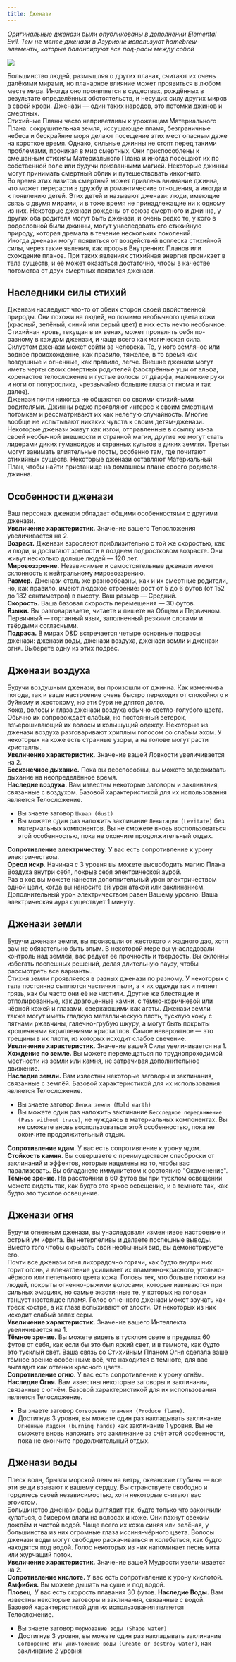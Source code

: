 ```yaml
---
title: Дженази
---
```

_Оригинальные дженази были опубликованы в дополнении Elemental Evil. Тем не менее дженази в Азурионе используют homebrew-элементы, которые балансируют все под-расы между собой_

<img src="./genasi.png"/>

Большинство людей, размышляя о других планах, считают их очень далёкими мирами, но планарное влияние может проявиться в любом
месте мира. Иногда оно проявляется в существах, рождённых в результате определённых обстоятельств, и несущих силу других миров
в своей крови. Дженази — один таких народов, это потомки джинов и смертных.  
Стихийные Планы часто неприветливы к уроженцам Материального Плана: сокрушительная земля, иссушающее пламя, безграничные небеса и
бескрайние моря делают посещение этих мест опасным даже на короткое время. Однако, сильные джинны не стоят перед такими проблемами,
проникая в мир смертных. Они приспособлены к смешанным стихиям Материального Плана и иногда посещают их по собственной воле или будучи призванными магией.
Некоторые джинны могут принимать смертный облик и путешествовать инкогнито.  
Во время этих визитов смертный может привлечь внимание джинна, что может перерасти в дружбу и романтические отношения, а иногда и к появлению детей.
Этих детей и называют дженази: люди, имеющие связь с двумя мирами, и в тоже время не принадлежащие ни к одному из них. Некоторые дженази рождены от союза смертного и джинна, у других оба родителя могут быть дженази, и очень редко те, у кого в родословной были джинны, могут унаследовать его стихийную природу, которая дремала в течение нескольких поколений.  
Иногда дженази могут появиться от воздействий всплеска стихийной силы, через такие явления, как прорыв Внутренних Планов или
схождение планов. При таких явлениях стихийная энергия проникает в тела существ, и её может оказаться достаточно, чтобы в
качестве потомства от двух смертных появился дженази.

## Наследники силы стихий
Дженази наследуют что-то от обеих сторон своей двойственной природы. Они похожи на людей, но помимо необычного цвета кожи (красный, зелёный, синий или серый цвет) в них есть нечто необычное. Стихийная кровь, текущая в их венах, может проявлять себя по-разному в каждом дженази, и чаще всего как магическая сила.  
Силуэтом дженази может сойти за человека. Те, у кого земляное или водное происхождение, как правило, тяжелее, в то время как
воздушные и огненные, как правило, легче. Внешне дженази могут иметь черты своих смертных родителей (заострённые уши от эльфа, коренастое телосложение и густые волосы от
дварфа, маленькие руки и ноги от полурослика, чрезвычайно большие глаза от гнома и так далее).  
Дженази почти никогда не общаются со своими стихийными родителями. Джинны редко проявляют интерес к своим смертным потомкам и рассматривают их как нелепую случайность. 
Многие вообще не испытывают никаких чувств к своим детям-дженази.  
Некоторые дженази живут как изгои, отправленные в ссылку из-за своей необычной внешности и странной магии, другие же могут стать лидерами диких гуманоидов и странных культов
в диких землях. Третьи могут занимать влиятельные посты, особенно там, где почитают стихийных существ. Некоторые дженази
оставляют Материальный План, чтобы найти пристанище на домашнем плане своего родителя-джинна.

## Особенности дженази
Ваш персонаж дженази обладает общими особенностями с другими дженази.  
**Увеличение характеристик.** Значение вашего Телосложения увеличивается на 2.  
**Возраст.** Дженази взрослеют приблизительно с той же скоростью, как и люди, и достигают зрелости в позднем подростковом возрасте. Они живут несколько дольше людей — 120 лет.  
**Мировоззрение.** Независимые и самостоятельные дженази имеют склонность к нейтральному мировоззрению.  
**Размер.** Дженази столь же разнообразны, как и их смертные родители, но, как правило, имеют людское строение: рост от 5 до 6 футов (от 152 до 182 сантиметров) в высоту. Ваш размер — Средний.  
**Скорость.** Ваша базовая скорость перемещения — 30 футов.  
**Языки.** Вы разговариваете, читаете и пишете на Общем и Первичном. Первичный — гортанный язык, заполненный резкими слогами и твёрдыми согласными.  
**Подраса.** В мирах D&D встречается четыре основные подрасы дженази: дженази воды, дженази воздуха, дженази земли и дженази огня.
Выберете одну из этих подрас.

## Дженази воздуха
Будучи воздушным дженази, вы произошли от джинна. Как изменчива погода, так и ваше настроение очень быстро переходит от спокойного к буйному и жестокому, но эти бури не длятся долго.  
Кожа, волосы и глаза дженази воздуха обычно светло-голубого цвета. Обычно их сопровождает слабый, но постоянный ветерок, взъерошивающий их волосы и колышущий одежду. Некоторые из дженази воздуха разговаривают хриплым голосом со слабым эхом. У некоторых на коже есть странные узоры, а на голове могут расти кристаллы.  
**Увеличение характеристик.** Значение вашей Ловкости увеличивается на 2.  
**Бесконечное дыхание.** Пока вы дееспособны, вы можете задерживать дыхание на неопределённое время.  
**Наследие воздуха.** Вам известны некоторые заговоры и заклинания, связанные с воздухом. 
Базовой характеристикой для их использования является Телосложение.  
- Вы знаете заговор `Шквал (Gust)`
- Вы можете один раз наложить заклинание `Левитация (Levitate)` без материальных компонентов. Вы не сможете вновь воспользоваться этой особенностью, пока не окончите продолжительный отдых.

**Сопротивление электричеству**. У вас есть сопротивление к урону электричеством.  
**Ореол искр**. Начиная с 3 уровня вы можете высвободить магию Плана Воздуха внутри себя, покрыв себя электрической аурой.  
Раз в ход вы можете нанести дополнительный урон электричеством одной цели, когда вы наносите ей урон атакой или заклинанием.
Дополнительный урон электричеством равен Вашему уровню. Ваша электрическая аура существует 1 минуту.

## Дженази земли
Будучи дженази земли, вы произошли от жестокого и жадного дао, хотя вам не обязательно быть злым. В некоторой мере вы унаследовали контроль над землёй, вас радует её прочность и твёрдость. Вы склонны избегать поспешных решений, делая длительную паузу, чтобы рассмотреть все варианты.  
Стихия земли проявляется в разных дженази по разному. У некоторых с тела постоянно сыплются частички пыли, а к их одежде так и липнет грязь, как бы часто они её не чистили. Другие же блестящие и отполированные, как драгоценные камни, с тёмно-коричневой или чёрной кожей и глазами, сверкающими как агаты. Дженази земли также могут иметь гладкую металлическую плоть, тусклую кожу с пятнами ржавчины, галечно-грубую шкуру, а могут быть покрыты крошечными вкраплениями кристаллов. Самое невероятное — это трещины в их плоти, из которых исходит слабое свечение.  
**Увеличение характеристик.** Значение вашей Силы увеличивается на 1.  
**Хождение по земле.** Вы можете перемещаться по труднопроходимой местности из земли или камня, не затрачивая
дополнительное движение.  
**Наследие земли.** Вам известны некоторые заговоры и заклинания, связанные с землёй. Базовой характеристикой для их использования является Телосложение.  
- Вы знаете заговор `Лепка земли (Mold earth)`
- Вы можете один раз наложить заклинание `Бесследное передвижение (Pass without trace)`, не нуждаясь в материальных компонентах. Вы не сможете вновь воспользоваться этой особенностью, пока не окончите продолжительный отдых.

**Сопротивление ядам**. У вас есть сопротивление к урону ядом.  
**Стойкость камня**. Вы совершаете с преимуществом спасброски от заклинаний и эффектов, которые нацелены на то, чтобы вас парализовать. Вы обладанете иммунитетом к состоянию "Окаменение".  
**Тёмное зрение**. На расстоянии в 60 футов вы при тусклом освещении можете видеть так, как будто это яркое освещение, и в темноте так, как будто это тусклое освещение.

## Дженази огня
Будучи огненным дженази, вы унаследовали изменчивое настроение и острый ум ифрита. Вы нетерпеливы и делаете поспешные выводы. Вместо того чтобы скрывать свой необычный вид, вы демонстрируете его.  
Почти все дженази огня лихорадочно горячи, как будто внутри них горит огонь, а впечатление усиливает их пламенно-красного, угольно-чёрного или пепельного цвета кожа. Головы тех, что больше похожи на людей, покрыты огненно-рыжими волосами, которые извиваются при сильных эмоциях, но самые экзотичные те, у которых на головах танцует настоящее пламя. Голос огненного дженази может звучать как треск костра, а их глаза вспыхивают от злости. От некоторых из них исходит слабый запах серы.  
**Увеличение характеристик.** Значение вашего Интеллекта увеличивается на 1.  
**Тёмное зрение.** Вы можете видеть в тусклом свете в пределах 60 футов от себя, как если бы это был яркий свет, и в темноте, как будто это тусклый свет. Ваша связь со Стихийным Планом Огня сделала ваше тёмное зрение особенным: всё, что находится в темноте, для вас выглядит как оттенки красного цвета.  
**Сопротивление огню.** У вас есть сопротивление к урону огнём.
**Наследие Огня.** Вам известны некоторые заговоры и заклинания, связанные с огнём. Базовой характеристикой для их использования является Телосложение.  
- Вы знаете заговор `Сотворение пламени (Produce flame)`.
- Достигнув 3 уровня, вы можете один раз накладывать заклинание `Огненные ладони (burning hands)` как заклинание 1 уровня.
Вы не сможете вновь наложить это заклинание за счёт этой особенности, пока не окончите продолжительный отдых.  

## Дженази воды
Плеск волн, брызги морской пены на ветру, океанские глубины — все эти вещи взывают к вашему сердцу. Вы странствуете свободно и гордитесь своей независимостью, хотя некоторые считают вас эгоистом.  
Большинство дженази воды выглядит так, будто только что закончили купаться, с бисером влаги на волосах и коже. Они пахнут свежим дождём и чистой водой. Чаще всего их кожа синяя или зелёная, у большинства из них огромные глаза иссиня-чёрного цвета. Волосы дженази воды могут свободно раскачиваться и колебаться, как будто находятся под водой. Голос некоторых из них напоминает песнь кита или журчащий поток.  
**Увеличение характеристик.** Значение вашей Мудрости увеличивается на 2.  
**Сопротивление кислоте.** У вас есть сопротивление к урону кислотой.  
**Амфибия.** Вы можете дышать на суше и под водой.  
**Пловец.** У вас есть скорость плавания 30 футов.
**Наследие Воды.** Вам известны некоторые заговоры и заклинания, связанные с водой. Базовой характеристикой для их использования является Телосложение.  
- Вы знаете заговор `Формование воды (Shape water)`
- Достигнув 3 уровня, вы можете один раз накладывать заклинание `Сотворение или уничтожение воды (Create or destroy water)`, как заклинание 2 уровня